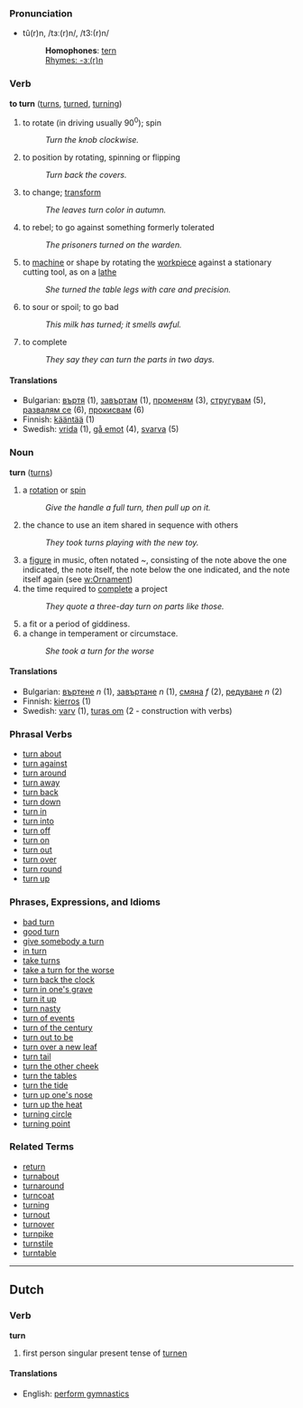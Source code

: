 ===Pronunciation===
*tû(r)n, /tɜː(r)n/, /t3:(r)n/
*:'''Homophones''': [[tern]]
*:[[Rhymes:English:-ɜː(r)n|Rhymes: -ɜː(r)n]]

=== Verb ===
'''to turn''' ([[turns]], [[turned]], [[turning]])

# to rotate (in driving usually 90<sup>0</sup>); spin 
#: ''Turn the knob clockwise.''
# to position by rotating, spinning or flipping
#: ''Turn back the covers.''
# to change; [[transform]]
#: ''The leaves turn color in autumn.''
# to rebel; to go against something formerly tolerated
#: ''The prisoners turned on the warden.''
# to [[machine]] or shape by rotating the [[workpiece]] against a stationary cutting tool, as on a [[lathe]]
#: ''She turned the table legs with care and precision.''
# to sour or spoil; to go bad
#: ''This milk has turned; it smells awful.''
# to complete
#: ''They say they can turn the parts in two days.''

==== Translations ====
*Bulgarian: [[въртя]] (1), [[завъртам]] (1), [[променям]] (3), [[стругувам]] (5), [[развалям се]] (6), [[прокисвам]] (6)
*Finnish: [[kääntää]] (1)
*Swedish: [[vrida]] (1), [[gå emot]] (4), [[svarva]] (5)

=== Noun ===
'''turn''' ([[turns]])

# a [[rotate|rotation]] or [[spin]]
#:''Give the handle a full turn, then pull up on it.''
# the chance to use an item shared in sequence with others
#: ''They took turns playing with the new toy.''
# a [[figure]] in music, often notated ''~'', consisting of the note above the one indicated, the note itself, the note below the one indicated, and the note itself again (see [[w:Ornament]])
# the time required to [[complete]] a project
#: ''They quote a three-day turn on parts like those.''
# a fit or a period of giddiness.
# a change in temperament or circumstace.
#:''She took a turn for the worse''

==== Translations ====
*Bulgarian: [[въртене]] ''n'' (1), [[завъртане]] ''n'' (1), [[смяна]] ''f'' (2), [[редуване]] ''n'' (2)
*Finnish: [[kierros]] (1)
*Swedish: [[varv]] (1), [[turas om]] (2 - construction with verbs)

=== Phrasal Verbs ===
*[[turn about]]
*[[turn against]]
*[[turn around]]
*[[turn away]]
*[[turn back]]
*[[turn down]]
*[[turn in]]
*[[turn into]]
*[[turn off]]
*[[turn on]]
*[[turn out]]
*[[turn over]]
*[[turn round]]
*[[turn up]]

=== Phrases, Expressions, and Idioms ===
*[[bad turn]]
*[[good turn]]
*[[give somebody a turn]]
*[[in turn]]
*[[take turns]]
*[[take a turn for the worse]]
*[[turn back the clock]]
*[[turn in one's grave]]
*[[turn it up]]
*[[turn nasty]]
*[[turn of events]]
*[[turn of the century]]
*[[turn out to be]]
*[[turn over a new leaf]]
*[[turn tail]]
*[[turn the other cheek]]
*[[turn the tables]]
*[[turn the tide]]
*[[turn up one's nose]]
*[[turn up the heat]]
*[[turning circle]]
*[[turning point]]

=== Related Terms ===
*[[return]]
*[[turnabout]]
*[[turnaround]]
*[[turncoat]]
*[[turning]]
*[[turnout]]
*[[turnover]]
*[[turnpike]]
*[[turnstile]]
*[[turntable]]

----
==Dutch==
===Verb===
'''turn'''

# first person singular present tense of [[turnen]]

====Translations====
*English: [[perform gymnastics]]